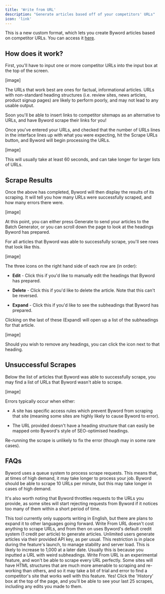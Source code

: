 ```yaml
---
title: 'Write from URL'
description: "Generate articles based off of your competitors' URLs"
icon: 'link'
---
```


This is a new custom format, which lets you create Byword articles based on competitor URLs. You can access it [here](/write-from-url).

## How does it work?

First, you'll have to input one or more competitor URLs into the input box at the top of the screen.

\[image]

The URLs that work best are ones for factual, informational articles. URLs with non-standard heading structures (i.e. review sites, news articles, product signup pages) are likely to perform poorly, and may not lead to any usable output.

<Note>
  Soon you'll be able to insert links to competitor sitemaps as an alternative to URLs, and have Byword scrape their links for you!
</Note>

Once you've entered your URLs, and checked that the number of URLs lines in the interface lines up with what you were expecting, hit the Scrape URLs button, and Byword will begin processing the URLs.

\[image]

This will usually take at least 60 seconds, and can take longer for larger lists of URLs.

## Scrape Results

Once the above has completed, Byword will then display the results of its scraping. It will tell you how many URLs were successfully scraped, and how many errors there were.

\[image]

At this point, you can either press Generate to send your articles to the Batch Generator, or you can scroll down the page to look at the headings Byword has prepared.

For all articles that Byword was able to successfully scrape, you'll see rows that look like this.

\[image]

The three icons on the right hand side of each row are (in order):

* **Edit** - Click this if you'd like to manually edit the headings that Byword has prepared.

* **Delete** - Click this if you'd like to delete the article. Note that this can't be reversed.

* **Expand** - Click this if you'd like to see the subheadings that Byword has prepared.

Clicking on the last of these (Expand) will open up a list of the subheadings for that article.

\[image]

Should you wish to remove any headings, you can click the icon next to that heading.

## Unsuccessful Scrapes

Below the list of articles that Byword was able to successfully scrape, you may find a list of URLs that Byword wasn't able to scrape.

\[image]

Errors typically occur when either:

* A site has specific access rules which prevent Byword from scraping that site (meaning some sites are highly likely to cause Byword to error).

* The URL provided doesn't have a heading structure that can easily be mapped onto Byword's style of SEO-optimised headings.

Re-running the scrape is unlikely to fix the error (though may in some rare cases).

## FAQs

<Accordion title="Why haven't my URLs been scraped yet?">
  Byword uses a queue system to process scrape requests. This means that, at times of high demand, it may take longer to process your job. Byword should be able to scrape 10 URLs per minute, but this may take longer in cases of high demand.

  It's also worth noting that Byword throttles requests to the URLs you provide, as some sites will start rejecting requests from Byword if it notices too many of them within a short period of time.
</Accordion>

<Accordion title="Does this work in non-English languages?">
  This tool currently only supports writing in English, but there are plans to expand it to other languages going forward.
</Accordion>

<Accordion title="How much does this cost?">
  Write From URL doesn't cost anything to scrape URLs, and from then on uses Byword's default credit system (1 credit per article) to generate articles. Unlimited users generate articles via their provided API key, as per usual.
</Accordion>

<Accordion title="Why can't I input more than 100 URLs?">
  This restriction is in place during the feature's launch, to manage stability and server load. This is likely to increase to 1,000 at a later date.
</Accordion>

<Accordion title="Why do my articles' subheadings look weird?">
  Usually this is because you inputted a URL with weird subheadings. Write From URL is an experimental feature, and won't be able to scrape every URL perfectly. Some sites will have HTML structures that are much more amenable to scraping and re-working than others, and so it may take a bit of trial and error to find a competitor's site that works well with this feature.
</Accordion>

<Accordion title="Can I go back to my old scrapes?">
  Yes! Click the 'History' box at the top of the page, and you'll be able to see your last 25 scrapes, including any edits you made to them.
</Accordion>